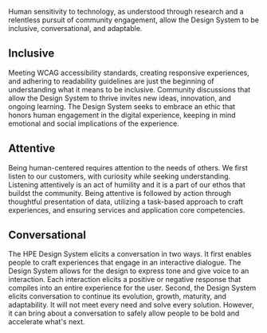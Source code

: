 Human sensitivity to technology, as understood through research and a relentless pursuit of community engagement, allow the Design System to be inclusive, conversational, and adaptable.

## Inclusive

Meeting WCAG accessibility standards, creating responsive experiences, and adhering to readability guidelines are just the beginning of understanding what it means to be inclusive. Community discussions that allow the Design System to thrive invites new ideas, innovation, and ongoing learning. The Design System seeks to embrace an ethic that honors human engagement in the digital experience, keeping in mind emotional and social implications of the experience.

## Attentive

Being human-centered requires attention to the needs of others. We first listen to our customers, with curiosity while seeking understanding. Listening attentively is an act of humility and it is a part of our ethos that buildst the community. Being attentive is followed by action through thoughtful presentation of data, utilizing a task-based approach to craft experiences, and ensuring services and application core competencies.

## Conversational

The HPE Design System elicits a conversation in two ways. It first enables people to craft experiences that engage in an interactive dialogue. The Design System allows for the design to express tone and give voice to an interaction. Each interaction elicits a positive or negative response that compiles into an entire experience for the user. Second, the Design System elicits conversation to continue its evolution, growth, maturity, and adaptability. It will not meet every need and solve every solution. However, it can bring about a conversation to safely allow people to be bold and accelerate what's next.
